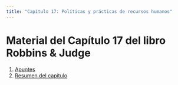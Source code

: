 ```yaml
---
title: "Capítulo 17: Políticas y prácticas de recursos humanos"
---
```


# Material del Capítulo 17 del libro Robbins & Judge

1. [Apuntes](apuntes.qmd)
2. [Resumen del capítulo](resumen.qmd)